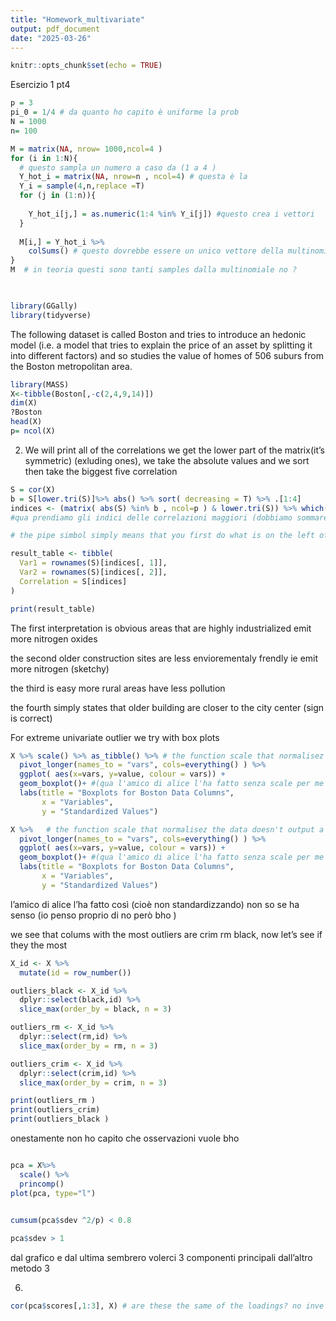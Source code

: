 ```yaml
---
title: "Homework_multivariate"
output: pdf_document
date: "2025-03-26"
---
```


```r
knitr::opts_chunk$set(echo = TRUE)
```

Esercizio 1 pt4
```r
p = 3
pi_0 = 1/4 # da quanto ho capito è uniforme la prob 
N = 1000 
n= 100

M = matrix(NA, nrow= 1000,ncol=4 )
for (i in 1:N){
  # questo sampla un numero a caso da (1 a 4 )
  Y_hot_i = matrix(NA, nrow=n , ncol=4) # questa è la 
  Y_i = sample(4,n,replace =T)
  for (j in (1:n)){
  
    Y_hot_i[j,] = as.numeric(1:4 %in% Y_i[j]) #questo crea i vettori 
  }
  
  M[i,] = Y_hot_i %>%
    colSums() # questo dovrebbe essere un unico vettore della multinomiale (massimo valore dovrebbe essere uguale a 100)
}
M  # in teoria questi sono tanti samples dalla multinomiale no ? 
  



```



```r
library(GGally)
library(tidyverse)
```
The following dataset is called Boston and tries to introduce an hedonic model (i.e. a model that tries to explain the price of an asset by splitting it into different factors) and so studies the value of homes of 506 suburs from the Boston metropolitan area.

```r
library(MASS)
X<-tibble(Boston[,-c(2,4,9,14)])
dim(X)
?Boston
head(X)
p= ncol(X)
```
2.
We will print all of the correlations 
we get the lower part of the matrix(it's symmetric) (exluding ones), we take the absolute values and we sort then take the biggest five correlation 

```r
S = cor(X)
b = S[lower.tri(S)]%>% abs() %>% sort( decreasing = T) %>% .[1:4]
indices <- (matrix( abs(S) %in% b , ncol=p ) & lower.tri(S)) %>% which( arr.ind = TRUE)
#qua prendiamo gli indici delle correlazioni maggiori (dobbiamo sommare ad lower.tri(S)) perchè se no prendiamo il doppio degli indici

# the pipe simbol simply means that you first do what is on the left of it and then put it in the argument of the right(i.e you pipe it in)

result_table <- tibble(
  Var1 = rownames(S)[indices[, 1]],
  Var2 = rownames(S)[indices[, 2]],
  Correlation = S[indices]
)

print(result_table)
```
The first interpretation is obvious areas that are highly industrialized emit more nitrogen oxides

the second older construction sites are less enviorementaly frendly ie emit more nitrogen (sketchy)


the third is easy more rural areas have less pollution 

the fourth simply states that older building are closer to the city center (sign is correct)


For extreme univariate outlier we try with box plots 

```r
X %>% scale() %>% as_tibble() %>% # the function scale that normalisez the data doesn't output a tibble
  pivot_longer(names_to = "vars", cols=everything() ) %>%
  ggplot( aes(x=vars, y=value, colour = vars)) + 
  geom_boxplot()+ #(qua l'amico di alice l'ha fatto senza scale per me è sbagliato)
  labs(title = "Boxplots for Boston Data Columns",
       x = "Variables",
       y = "Standardized Values") 
```
```r
X %>%   # the function scale that normalisez the data doesn't output a tibble
  pivot_longer(names_to = "vars", cols=everything() ) %>%
  ggplot( aes(x=vars, y=value, colour = vars)) + 
  geom_boxplot()+ #(qua l'amico di alice l'ha fatto senza scale per me è sbagliato)
  labs(title = "Boxplots for Boston Data Columns",
       x = "Variables",
       y = "Standardized Values") 
```
l'amico di alice l'ha fatto così (cioè non standardizzando) non so se ha senso (io penso proprio di no però bho )


we see that colums with the most outliers are crim rm black, now let's see if they the most 
```r
X_id <- X %>% 
  mutate(id = row_number())

outliers_black <- X_id %>% 
  dplyr::select(black,id) %>%
  slice_max(order_by = black, n = 3)

outliers_rm <- X_id %>% 
  dplyr::select(rm,id) %>%
  slice_max(order_by = rm, n = 3)

outliers_crim <- X_id %>% 
  dplyr::select(crim,id) %>%
  slice_max(order_by = crim, n = 3)

print(outliers_rm ) 
print(outliers_crim)
print(outliers_black )
```
onestamente non ho capito che osservazioni vuole bho
```r

```




```r
pca = X%>%
  scale() %>%
  princomp()
plot(pca, type="l")
  
``` 

```r
cumsum(pca$sdev ^2/p) < 0.8
```

```r
pca$sdev > 1
```
dal grafico e dal ultima sembrero volerci 3 componenti principali dall'altro metodo 3 


6. 
```r
cor(pca$scores[,1:3], X) # are these the same of the loadings? no inve
```





